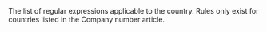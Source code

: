   

<ParamField body="ValidationRules" type="array">     
The list of regular expressions applicable to the country. Rules only exist for countries listed in the Company number article. 
</ParamField>